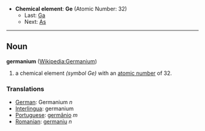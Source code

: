 *'''Chemical element''': '''Ge''' (Atomic Number: 32)
**Last: [[Gallium|Ga]]
**Next: [[Arsenic|As]]
----
== Noun ==
'''germanium''' ([[en:Germanium|Wikipedia:Germanium]])

# a chemical element ''(symbol Ge)'' with an [[atomic number]] of 32.

===Translations===
*[[German]]: Germanium ''n''
*[[Interlingua]]: germanium
*[[Portuguese]]: [[germânio]] ''m''
*[[Romanian]]: [[germaniu]] ''n''